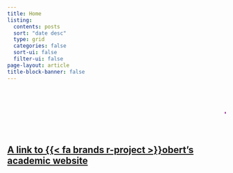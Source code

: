 ```yaml
---
title: Home
listing:
  contents: posts
  sort: "date desc"
  type: grid
  categories: false
  sort-ui: false
  filter-ui: false
page-layout: article
title-block-banner: false 
---
```


<marquee scrollamount="10"><h1><p style="color:purple;">{{< fa brands r-project >}}obertwwalker.github.io <br></p></h1></marquee>

<h2><a href="http://rww.science/" target="_blank">A link to {{< fa brands r-project >}}obert's academic website</a></h2>